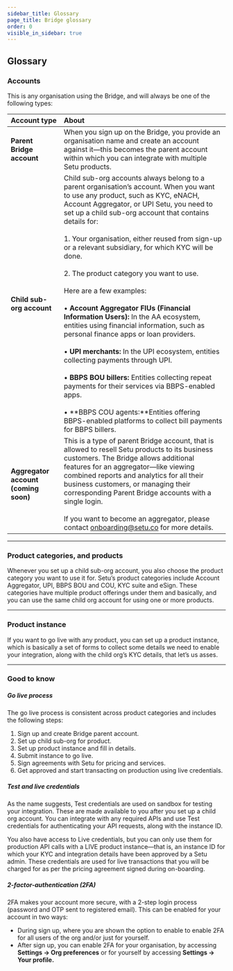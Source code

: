 ```yaml
---
sidebar_title: Glossary
page_title: Bridge glossary
order: 0
visible_in_sidebar: true
---
```


## Glossary

### Accounts

This is any organisation using the Bridge, and will always be one of the following types:

| **Account type**   | **About** |
|:-------|:------------------------------------------------------------------------|
| **Parent Bridge account**  | When you sign up on the Bridge, you provide an organisation name and create an account against it—this becomes the parent account within which you can integrate with multiple Setu products.                               |
| **Child sub-org account** | Child sub-org accounts always belong to a parent organisation’s account. When you want to use any product, such as KYC, eNACH, Account Aggregator, or UPI Setu, you need to set up a child sub-org account that contains details for: <br/> <br/> 1. Your organisation, either reused from sign-up or a relevant subsidiary, for which KYC will be done. <br/><br/>  2. The product category you want to use. <br/> <br/> Here are a few examples:  <br/> <br/> • **Account Aggregator FIUs (Financial Information Users):** In the AA ecosystem, entities using financial information, such as personal finance apps or loan providers. <br/> <br/> • **UPI merchants:** In the UPI ecosystem, entities collecting payments through UPI. <br/> <br/> • **BBPS BOU billers:** Entities collecting repeat payments for their services via BBPS-enabled apps. <br/> <br/> • **BBPS COU agents:**Entities offering BBPS-enabled platforms to collect bill payments for BBPS billers. |
| **Aggregator account (coming soon)** | This is a type of parent Bridge account, that is allowed to resell Setu products to its business customers. The Bridge allows additional features for an aggregator—like viewing combined reports and analytics for all their business customers, or managing their corresponding Parent Bridge accounts with a single login. <br/><br/> If you want to become an aggregator, please contact <a href="mailto:onboarding@setu.co">onboarding@setu.co</a> for more details.|

<hr class="primary" />

### Product categories, and products
Whenever you set up a child sub-org account, you also  choose the product category you want to use it for. Setu’s product categories include Account Aggregator, UPI, BBPS BOU and COU, KYC suite and eSign. These categories have multiple product offerings under them and basically, and you can use the same child org account for using one or more products.

<hr class="tertiary" />

### Product instance
If you want to go live with any product, you can set up a product instance, which is basically a set of forms to collect some details we need to enable your integration, along with the child org’s KYC details, that let’s us asses.

<hr class="tertiary" />

### Good to know

##### Go live process

The go live process is consistent across product categories and includes the following steps:

1. Sign up and create Bridge parent account.
2. Set up child sub-org for product.
3. Set up product instance and fill in details.
4. Submit instance to go live.
5. Sign agreements with Setu for pricing and services.
6. Get approved and start transacting on production using live credentials.


##### Test and live credentials

As the name suggests, Test credentials are used on sandbox for testing your integration. These are made available to you after you set up a child org account. You can integrate with any required APIs and use Test credentials for authenticating your API requests, along with the instance ID.

You also have access to Live credentials, but you can only use them for production API calls with a LIVE product instance—that is, an instance ID for which your KYC and integration details have been approved by a Setu admin. These credentials are used for live transactions that you will be charged for as per the pricing agreement signed during on-boarding.

##### 2-factor-authentication (2FA)

2FA makes your account more secure, with a 2-step login process (password and OTP sent to registered email). This can be enabled for your account in two ways:
- During sign up, where you are shown the option to enable to enable 2FA for all users of the org and/or just for yourself.
- After sign up, you can enable 2FA for your organisation, by accessing **Settings → Org preferences** or for yourself by accessing **Settings → Your profile.**